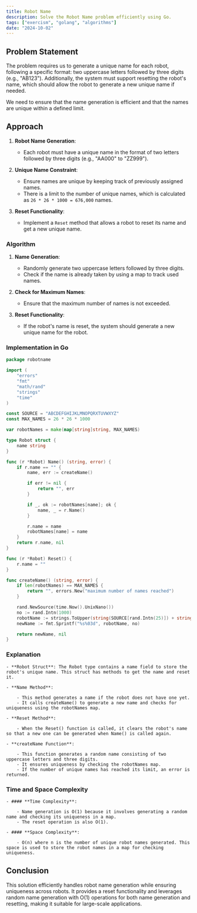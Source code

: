 ```yaml
---
title: Robot Name
description: Solve the Robot Name problem efficiently using Go.
tags: ["exercism", "golang", "algorithms"]
date: "2024-10-02"
---
```


## Problem Statement

The problem requires us to generate a unique name for each robot, following a specific format: two uppercase letters followed by three digits (e.g., "AB123"). Additionally, the system must support resetting the robot's name, which should allow the robot to generate a new unique name if needed.

We need to ensure that the name generation is efficient and that the names are unique within a defined limit.

## Approach

1. **Robot Name Generation**:
   - Each robot must have a unique name in the format of two letters followed by three digits (e.g., "AA000" to "ZZ999").
   
2. **Unique Name Constraint**:
   - Ensure names are unique by keeping track of previously assigned names.
   - There is a limit to the number of unique names, which is calculated as `26 * 26 * 1000 = 676,000` names.

3. **Reset Functionality**:
   - Implement a `Reset` method that allows a robot to reset its name and get a new unique name.

### Algorithm

1. **Name Generation**:
   - Randomly generate two uppercase letters followed by three digits.
   - Check if the name is already taken by using a map to track used names.
   
2. **Check for Maximum Names**:
   - Ensure that the maximum number of names is not exceeded.
   
3. **Reset Functionality**:
   - If the robot's name is reset, the system should generate a new unique name for the robot.

### Implementation in Go

```go
package robotname

import (
	"errors"
	"fmt"
	"math/rand"
	"strings"
	"time"
)

const SOURCE = "ABCDEFGHIJKLMNOPQRXTUVWXYZ"
const MAX_NAMES = 26 * 26 * 1000

var robotNames = make(map[string]string, MAX_NAMES)

type Robot struct {
	name string
}

func (r *Robot) Name() (string, error) {
	if r.name == "" {
		name, err := createName()

		if err != nil {
			return "", err
		}

		if _, ok := robotNames[name]; ok {
			name, _ = r.Name()
		}

		r.name = name
		robotNames[name] = name
	}
	return r.name, nil
}

func (r *Robot) Reset() {
	r.name = ""
}

func createName() (string, error) {
	if len(robotNames) == MAX_NAMES {
		return "", errors.New("maximum number of names reached")
	}

	rand.NewSource(time.Now().UnixNano())
	no := rand.Intn(1000)
	robotName := strings.ToUpper(string(SOURCE[rand.Intn(25)]) + string(SOURCE[rand.Intn(25)]))
	newName := fmt.Sprintf("%s%03d", robotName, no)

	return newName, nil
}
```

### Explanation
    - **Robot Struct**: The Robot type contains a name field to store the robot's unique name. This struct has methods to get the name and reset it.

    - **Name Method**:

        - This method generates a name if the robot does not have one yet.
        - It calls createName() to generate a new name and checks for uniqueness using the robotNames map.
    
    - **Reset Method**:

        - When the Reset() function is called, it clears the robot's name so that a new one can be generated when Name() is called again.
    
    - **createName Function**:

        - This function generates a random name consisting of two uppercase letters and three digits.
        - It ensures uniqueness by checking the robotNames map.
        - If the number of unique names has reached its limit, an error is returned.

### Time and Space Complexity

    - #### **Time Complexity**:

        - Name generation is O(1) because it involves generating a random name and checking its uniqueness in a map.
        - The reset operation is also O(1).

    - #### **Space Complexity**:

        - O(n) where n is the number of unique robot names generated. This space is used to store the robot names in a map for checking uniqueness.

## Conclusion
This solution efficiently handles robot name generation while ensuring uniqueness across robots. It provides a reset functionality and leverages random name generation with O(1) operations for both name generation and resetting, making it suitable for large-scale applications.